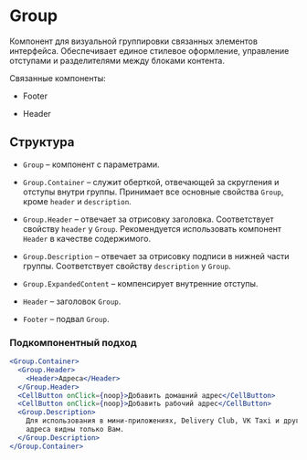 <Overview>

# Group

Компонент для визуальной группировки связанных элементов интерфейса.
Обеспечивает единое стилевое оформление, управление отступами и разделителями между блоками контента.

Cвязанные компоненты:

- Footer

- Header

</Overview>

## Структура

- `Group` – компонент с параметрами.

- `Group.Container` – служит оберткой, отвечающей за скругления и отступы внутри группы.
  Принимает все основные свойства `Group`, кроме `header` и `description`.

- `Group.Header` – отвечает за отрисовку заголовка. Соответствует свойству `header` у `Group`.
  Рекомендуется использовать компонент `Header` в качестве содержимого.

- `Group.Description` – отвечает за отрисовку подписи в нижней части группы.
  Соответствует свойству `description` у `Group`.

- `Group.ExpandedContent` – компенсирует внутренние отступы.

- `Header` – заголовок `Group`.

- `Footer` – подвал `Group`.

### Подкомпонентный подход

```jsx
<Group.Container>
  <Group.Header>
    <Header>Адреса</Header>
  </Group.Header>
  <CellButton onClick={noop}>Добавить домашний адрес</CellButton>
  <CellButton onClick={noop}>Добавить рабочий адрес</CellButton>
  <Group.Description>
    Для использования в мини-приложениях, Delivery Club, VK Taxi и других сервисах ВКонтакте. Эти
    адреса видны только Вам.
  </Group.Description>
</Group.Container>
```
